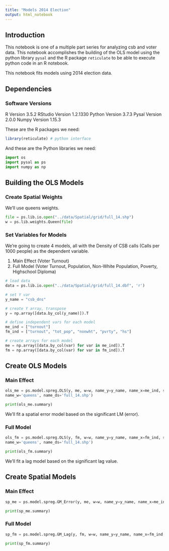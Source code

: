 ```yaml
---
title: "Models 2014 Election"
output: html_notebook
---
```


## Introduction
This notebook is one of a multiple part series for analyzing csb and voter data. This notebook accomplishes the building of the OLS model using the python library `pysal` and the R package `reticulate` to be able to execute python code in an R notebook.

This notebook fits models using 2014 election data.

## Dependencies

### Software Versions
R Version 3.5.2
RStudio Version 1.2.1330
Python Version 3.7.3
Pysal Version 2.0.0
Numpy Version 1.15.3

These are the R packages we need:
```r
library(reticulate) # python interface
```

And these are the Python libraries we need:

```python
import os
import pysal as ps
import numpy as np
```

## Building the OLS Models
### Create Spatial Weights
We'll use queens weights.
```python
file = ps.lib.io.open("../data/Spatial/grid/full_14.shp")
w = ps.lib.weights.Queen(file)

```

### Set Variables for Models
We're going to create 4 models, all with the Density of CSB calls (Calls per 1000 people) as the dependent variable.

1. Main Effect (Voter Turnout)
2. Full Model (Voter Turnout, Population, Non-White Population, Poverty, Highschool Diploma)

```python
# load data
data = ps.lib.io.open("../data/Spatial/grid/full_14.dbf", 'r')

# set Y var
y_name = "csb_dns"

# create Y array, transpose
y = np.array([data.by_col(y_name)]).T 

# define independent vars for each model
me_ind = ["turnout"]
fm_ind = ["turnout", "tot_pop", "nonwht", "pvrty", "hs"]

# create arrays for each model
me = np.array([data.by_col(var) for var in me_ind]).T
fm = np.array([data.by_col(var) for var in fm_ind]).T

```

## Create OLS Models
### Main Effect
```python
ols_me = ps.model.spreg.OLS(y, me, w=w, name_y=y_name, name_x=me_ind, spat_diag=True, moran=True,
name_w='queens', name_ds='full_14.shp')

print(ols_me.summary)
```

We'll fit a spatial error model based on the significant LM (error).

### Full Model
```python
ols_fm = ps.model.spreg.OLS(y, fm, w=w, name_y=y_name, name_x=fm_ind, spat_diag=True, moran=True,
name_w='queens', name_ds='full_14.shp')

print(ols_fm.summary)
```

We'll fit  a lag model based on the significant lag value.

## Create Spatial Models
### Main Effect
```python
sp_me = ps.model.spreg.GM_Error(y, me, w=w, name_y=y_name, name_x=me_ind, name_w='queens', name_ds='full_14.shp')

print(sp_me.summary)
```

### Full Model
```python
sp_fm = ps.model.spreg.GM_Lag(y, fm, w=w, name_y=y_name, name_x=fm_ind, name_w='queens', name_ds='full_14.shp')

print(sp_fm.summary)
```